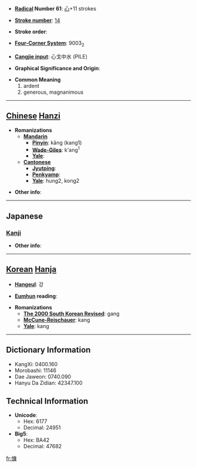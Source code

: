 * '''[[Wiktionary:Chinese radical index| Radical]] Number 61''': [[Wiktionary:Chinese radical index 心|心]]+11 strokes

* '''[[Wiktionary:Chinese total strokes index|Stroke number]]''': [[Wiktionary:Chinese total strokes index 14|14]]

* '''Stroke order''': 

* '''[[Wiktionary:Chinese four corner index|Four-Corner System]]''': 9003<sub>2</sub>

* '''[[Wiktionary:Chinese Cangjie index|Cangjie input]]''': 心戈中水 (PILE)

* '''Graphical Significance and Origin''': 

* '''Common Meaning'''
*#ardent
*# generous, magnanimous


----

== [[Chinese]] [[Hanzi]] ==

* '''Romanizations'''
** '''[[Mandarin]]'''
*** '''[[Pinyin]]''': kāng (kang1)
*** '''[[Wade-Giles]]''': k'ang<sup>1</sup>
*** '''[[Yale]]''': 
** '''[[Cantonese]]'''
*** '''[[Jyutping]]''':
*** '''[[Penkyamp]]''': 
*** '''[[Yale]]''': hung2, kong2

* '''Other info''': 

----

==Japanese==
===[[Kanji]]===
{{kanji|on readings=[[こう]] (kō)|kun readings=[[いきどおる]] (ikidooru)}}

* '''Other info''':  

----

== [[Korean]] [[Hanja]] ==

* '''[[Hangeul]]''': 강

* '''[[Eumhun]] reading''': 

* '''Romanizations'''
** '''[[The 2000 South Korean Revised Romanization|The 2000 South Korean Revised]]''': gang
** '''[[McCune-Reischauer]]''': kang
** '''[[Yale]]''': kang

----

== Dictionary Information ==

* KangXi: 0400.160
* Morobashi: 11146
* Dae Jaweon: 0740.090
* Hanyu Da Zidian: 42347.100

== Technical Information ==

* '''Unicode''':
** Hex: 6177
** Decimal: 24951
* '''Big5''':
** Hex: BA42
** Decimal: 47682

[[fr:慷]]